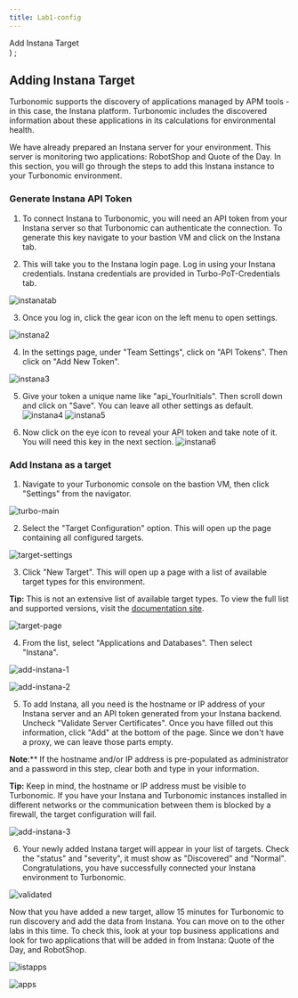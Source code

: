 ```yaml
---
title: Lab1-config
---
```

  <span>
    Add Instana Target <br />
  </span>
)
;

## Adding Instana Target

Turbonomic supports the discovery of applications managed by APM tools - in this case, the Instana platform. Turbonomic includes the discovered information about these applications in its calculations for environmental health.

We have already prepared an Instana server for your environment. This server is monitoring two applications: RobotShop and Quote of the Day. In this section, you will go through the steps to add this Instana instance to your Turbonomic environment.

### Generate Instana API Token

1. To connect Instana to Turbonomic, you will need an API token from your Instana server so that Turbonomic can authenticate the connection. To generate this key navigate to your bastion VM and click on the Instana tab.


2. This will take you to the Instana login page. Log in using your Instana credentials. Instana credentials are provided in Turbo-PoT-Credentials tab.

![instanatab](img/addtargets/instanatab.png)

3. Once you log in, click the gear icon on the left menu to open settings.

![instana2](img/addtargets/instana2.png)

4. In the settings page, under "Team Settings", click on "API Tokens". Then click on "Add New Token".

![instana3](img/addtargets/instana3.png)

5. Give your token a unique name like "api_YourInitials". Then scroll down and click on "Save". You can leave all other settings as default.
![instana4](img/addtargets/instana4.png)
![instana5](img/addtargets/instana5.png)

6. Now click on the eye icon to reveal your API token and take note of it. You will need this key in the next section. 
![instana6](img/addtargets/instana6.png)


### Add Instana as a target

1. Navigate to your Turbonomic console on the bastion VM, then click "Settings" from the navigator.

![turbo-main](img/addtargets/turbo-main.png)

2. Select the "Target Configuration" option. This will open up the page containing all configured targets.

![target-settings](img/addtargets/target-settings.png)

3.  Click "New Target". This will open up a page with a list of available target types for this environment. 

**Tip:** This is not an extensive list of available target types. To view the full list and supported versions, visit the [documentation site](https://www.ibm.com/docs/en/tarm/8.8.0?topic=overview-turbonomic-targets).

![target-page](img/addtargets/target-page.png)

4. From the list, select "Applications and Databases". Then select "Instana".

![add-instana-1](img/addtargets/add-instana-1.png)

![add-instana-2](img/addtargets/add-instana-2.png) 

5. To add Instana, all you need is the hostname or IP address of your Instana server and an API token generated from your Instana backend. 
Uncheck "Validate Server Certificates". Once you have filled out this information, click "Add" at the bottom of the page. Since we don't have a proxy, we can leave those parts empty.

**Note**:** If the hostname and/or IP address is pre-populated as administrator and a password in this step, clear both and type in your information. 

**Tip:** Keep in mind, the hostname or IP address must be visible to Turbonomic. If you have your Instana and Turbonomic instances installed in different networks or the communication between them is blocked by a firewall, the target configuration will fail. 

![add-instana-3](img/addtargets/add-instana-3.png)

6. Your newly added Instana target will appear in your list of targets. Check the "status" and "severity", it must show as "Discovered" and "Normal". Congratulations, you have successfully connected your Instana environment to Turbonomic.

![validated](img/addtargets/validated.png)

Now that you have added a new target, allow 15 minutes for Turbonomic to run discovery and add the data from Instana. You can move on to the other labs in this time. To check this, look at your top business applications and look for two applications that will be added in from Instana: Quote of the Day, and RobotShop.

![listapps](img/addtargets/listapps.png)

![apps](img/addtargets/apps.png)

